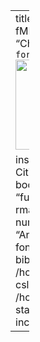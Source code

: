 ---
title: "BRIDGES: Association between fMRI dynamics and Self Harm" 
author: "Christian Coffman"
date: |
  `r format(Sys.time(), '%d %B, %Y')`
  \newline \newline \newline ![](/home/christian/Documents/University_of_Minnesota.png){width=1.5in}

institute: University of Minnesota Twin Cities \newline
           Division of Biostatisticss
output:
  bookdown::pdf_book:
    base_format: "function(..., number_sections) rmarkdown::beamer_presentation(...)"
    number_sections: false
    theme: "Antibes"
    slide_level: 3
    toc: true
    fonttheme: "structurebold"
bibliography: /home/christian/Documents/library.bib
csl: /home/christian/Documents/american-statistical-association.csl
header-includes: 
- \definecolor{Gold}{RGB}{255, 204, 51}
- \definecolor{Maroon1}{RGB}{112, 0, 25}
- \definecolor{Maroon2}{RGB}{92, 0, 15}
- \definecolor{Maroon3}{RGB}{92, 0, 15}
- \definecolor{Maroon4}{RGB}{82, 0, 10}
- \setbeamercolor{palette primary}{bg=Maroon1, fg = Gold}
- \setbeamercolor{palette secondary}{bg=Maroon2, fg = Gold}
- \setbeamercolor{palette tertiary}{bg=Maroon3, fg = Gold}
- \setbeamercolor{palette quaternary}{bg=Maroon4, fg = Gold}
- \setbeamercolor{palette sidebar secondary}{bg=Maroon1, fg = Gold}
- \setbeamercolor{palette sidebar secondary}{bg=Maroon2, fg = Gold}
- \setbeamercolor{palette sidebar tertiary}{bg=Maroon3, fg = Gold}
- \setbeamercolor{palette sidebar quaternary}{bg=Maroon4, fg = Gold}
- \setbeamercolor{item}{fg = Maroon1}
---